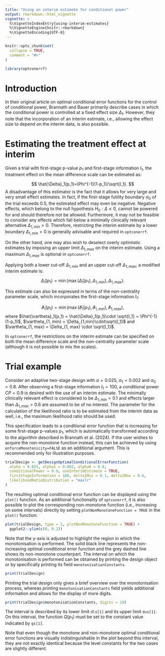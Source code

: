 ```yaml
---
title: "Using an interim estimate for conditional power"
output: rmarkdown::html_vignette
vignette: >
  %\VignetteIndexEntry{using-interim-estimates}
  %\VignetteEngine{knitr::rmarkdown}
  %\VignetteEncoding{UTF-8}
---
```


```r
knitr::opts_chunk$set(
  collapse = TRUE,
  comment = "#>"
)
```

```r
library(optconerrf)
```

# Introduction

In their original article on optimal conditional error functions for the control of conditional power, Brannath and Bauer primarily describe cases in which the conditional power is controlled at a fixed effect size $\Delta_1$.
However, they note that the incorporation of an interim estimate, i.e., allowing the effect size to depend on the interim data, is also possible.

# Estimating the treatment effect at interim

Given a trial with first-stage p-value $p_1$ and first-stage information $I_1$, the treatment effect on the mean difference scale can be estimated as:

$$
\hat{\Delta}_1(p_1)=\Phi^{-1}(1-p_1)/\sqrt{I_1}.
$$
A disadvantage of this estimator is the fact that it allows for very large and very small effect estimates.
In fact, if the first-stage futility boundary $\alpha_0$ of the trial exceeds 0.5, the estimated effect may even be negative.
Negative effects, which belong to the null hypothesis $H_0: \Delta \leq 0$, cannot be powered for and should therefore not be allowed.
Furthermore, it may not be feasible to consider any effects which fall below a minimally clinically relevant alternative $\Delta_{1, min}>0$.
Therefore, restricting the interim estimate by a lower boundary $\Delta_{1, min}>0$ is generally advisable and required in `optconerrf`.

On the other hand, one may also wish to deselect overly optimistic estimates by imposing an upper limit $\Delta_{1, max}$ on the interim estimate.
Using a maximum $\Delta_{1, max}$ is optional in `optconerrf`.

Applying both a lower cut-off $\Delta_{1, min}$ and an upper cut-off $\Delta_{1, max}$, a modified interim estimate is:

$$
\tilde{\Delta}_1(p_1)=\min(\max(\hat{\Delta}_1(p_1),\, \Delta_{1,min}), \, \Delta_{1, max}).
$$

This estimate can also be expressed in terms of the non-centrality parameter scale, which incorporates the first-stage information $I_1$:

$$
\tilde{\vartheta}_1(p_1) = \min(\max(\hat{\vartheta}_1(p_1),\, \vartheta_{1,min}), \, \vartheta_{1, max}),
$$
where $\hat{\vartheta}_1(p_1) = \hat{\Delta}_1(p_1)\cdot \sqrt{I_1} = \Phi^{-1}(1-p_1)$, $\vartheta_{1, min} = \Delta_{1,min}\cdot\sqrt{I_1}$ and $\vartheta_{1, max} = \Delta_{1, max} \cdot \sqrt{I_1}$.

In `optconerrf`, the restrictions on the interim estimate can be specified on both the mean difference scale and the non-centrality parameter scale (although it is not possible to mix the scales).

# Trial example

Consider an adaptive two-stage design with $\alpha = 0.025$, $\alpha_1 = 0.002$ and $\alpha_0 = 0.8$.
After observing a first-stage information $I_1=100$, a conditional power $CP=0.9$ is desired with the use of an interim estimate.
The minimally clinically relevant effect is considered to be $\Delta_{1,min}=0.1$ and effects larger than $\Delta_{1,max}=0.6$ are assumed to be of no interest.
The parameter for the calculation of the likelihood ratio is to be estimated from the interim data as well, i.e., the maximum likelihood ratio should be used.

This specification leads to a conditional error function that is increasing for some first-stage p-values $p_1$, which is automatically transformed according to the algorithm described in Brannath et al. (2024).
If the user wishes to acquire the non-monotone function instead, this can be achieved by using `enforceMonotonicity=FALSE` as an additional argument.
This is recommended only for illustration purposes.

```r
trialDesign <- getDesignOptimalConditionalErrorFunction(
  alpha = 0.025, alpha1 = 0.002, alpha0 = 0.8,
  conditionalPower = 0.9, useInterimEstimate = TRUE,
  firstStageInformation = 100, delta1Min = 0.1, delta1Max = 0.6,
  likelihoodRatioDistribution = "maxlr"
)
```

The resulting optimal conditional error function can be displayed using the `plot()` function.
As an additional functionality of `optconerrf`, it is also possible to plot the corresponding non-monotone function (i.e., increasing on some intervals) directly by setting `plotNonMonotoneFunction = TRUE` in the `plot()` function:

```r
plot(trialDesign, type = 1, plotNonMonotoneFunction = TRUE) + 
  ggplot2::ylim(c(0, 0.2))
```

Note that the y-axis is adjusted to highlight the region in which the monotonisation is performed.
The solid black line represents the non-increasing optimal conditional error function and the grey dashed line shows its non-monotone counterpart.
The interval on which the monotonisation is performed can be obtained by printing the design object or by specifically printing its field `monotonisationConstants`.

```r
print(trialDesign)
```

Printing the trial design only gives a brief overview over the monotonisation process, whereas printing `monotonisationConstants` field yields additional information and allows for the display of more digits.

```r
print(trialDesign$monotonisationConstants, digits = 10)
```

The interval is described by its lower limit `dls[1]` and its upper limit `dus[1]`.
On this interval, the function $Q(p_1)$ must be set to the constant value indicated by `qs[1]`.

Note that even though the monotone and non-monotone optimal conditional error functions are visually indistinguishable in the plot beyond this interval, they are not exactly identical because the level constants for the two cases are slightly different.

